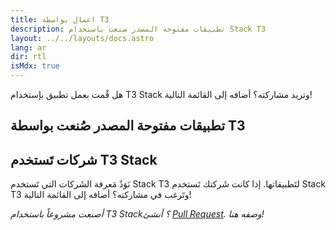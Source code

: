 ```yaml
---
title: اعمال بواسطة T3
description: تطبيقات مفتوحة المصدر صنعت باستخدام Stack T3
layout: ../../layouts/docs.astro
lang: ar
dir: rtl
isMdx: true
---
```


هل قٌمت بعمل تطبيق بإستخدام T3 Stack وتريد مشاركته؟ أضافه إلى القائمة التالية!

## تطبيقات مفتوحة المصدر صُنعت بواسطة T3

<OpenSourceAppList descriptionIntl="الوصف" linkIntl="الرابط"/>

## شركات تَستخدم T3 Stack

نَوَدٌ مَعرفة الشَركات التي تَستخدم Stack T3 لتَطبيقاتها. إذا كانت شَركتك تَستخدم Stack T3 وتَرغب في مشاركته؟ أضافه إلى القائمة التالية!

<CompanyList companyIntl="الشركة" linkIntl="الرابط"/>

_أصنعت مشروعاً باستخدام T3 Stack؟ أنشئ [Pull Request](https://github.com/t3-oss/create-t3-app/tree/next/www/src/components/docs/openSourceAppList.tsx). وضفه هنا!_
